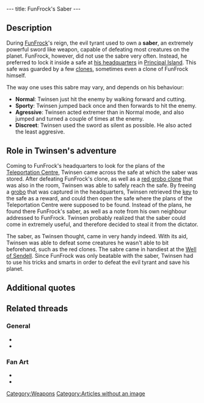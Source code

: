 ---
title: FunFrock's Saber
---

{{Weapon|
Name=FunFrock's Saber|
Image=DIVERS.gif|
Enemy=All enemies|
Rate=Slow/Fast, depending on behaviour|
Damage=A lot|
Range=Melee}}

{{Quote|
Quote=Magic Saber, once the Saber is in hand (ENTER key), (ALT) key to strike. It is the most powerful weapon on this planet. You can use the Magic Ball again by reselecting it.|
Character=Official description}}

==Description==
During [[FunFrock]]'s reign, the evil tyrant used to own a '''saber''', an extremely powerful sword like weapon, capable of defeating most creatures on the planet. FunFrock, however, did not use the sabre very often. Instead, he preferred to lock it inside a safe at [[FunFrock's headquarters|his headquarters]] in [[Principal Island]]. This safe was guarded by a few [[clones]], sometimes even a clone of FunFrock himself.

The way one uses this sabre may vary, and depends on his behaviour:
* '''Normal''': Twinsen just hit the enemy by walking forward and cutting.
* '''Sporty''': Twinsen jumped back once and then forwards to hit the enemy.
* '''Agressive''': Twinsen acted extremer than in Normal mode, and also jumped and turned a couple of times at the enemy.
* '''Discreet''': Twinsen used the sword as silent as possible. He also acted the least aggresive.

==Role in Twinsen's adventure==
Coming to FunFrock's headquarters to look for the plans of the [[Teleportation Centre]], Twinsen came across the safe at which the saber was stored. After defeating FunFrock's clone, as well as a [[red grobo clone]] that was also in the room, Twinsen was able to safely reach the safe. By freeing a [[grobo]] that was captured in the headquarters, Twinsen retrieved the [[key]] to the safe as a reward, and could then open the safe where the plans of the Teleportation Centre were supposed to be found. Instead of the plans, he found there FunFrock's saber, as well as a note from his own neighbour addressed to FunFrock. Twinsen probably realized that the saber could come in extremely useful, and therefore decided to steal it from the dictator.

The saber, as Twinsen thought, came in very handy indeed. With its aid, Twinsen was able to defeat some creatures he wasn't able to bit beforehand, such as the red clones. The sabre came in handiest at the [[Well of Sendell]]. Since FunFrock was only beatable with the saber, Twinsen had to use his tricks and smarts in order to defeat the evil tyrant and save his planet.

==Additional quotes==
{{Quote|
Quote=You've just stolen Dr. FunFrock's saber!|
Character=After Twinsen took the sabert}}

==Related threads==
===General===
* {{thread|id=9869|title=Get the Sword at start of game}}
* {{thread|id=5932|title=LBA2 Mysteries}}

===Fan Art===
* {{thread|id=11291|title=The Heir}}
* {{thread|id=1264|title=My version of twinsens sword:)}}

[[Category:Weapons]]
[[Category:Articles without an image]]